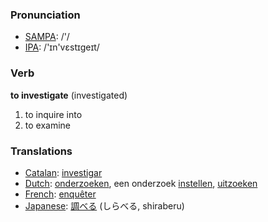 === Pronunciation ===
*[[w:SAMPA|SAMPA]]: /'/
*[[w:IPA|IPA]]: /'&#618;n'v&#603;st&#618;ge&#618;t/

=== Verb ===

'''to investigate''' (investigated)

# to inquire into
# to examine

=== Translations ===
*[[Catalan]]: [[investigar]]
*[[Dutch]]: [[onderzoeken]], een onderzoek [[instellen]], [[uitzoeken]]
*[[French]]: [[enquêter]]
*[[Japanese]]: [[調べる]] (しらべる, shiraberu)